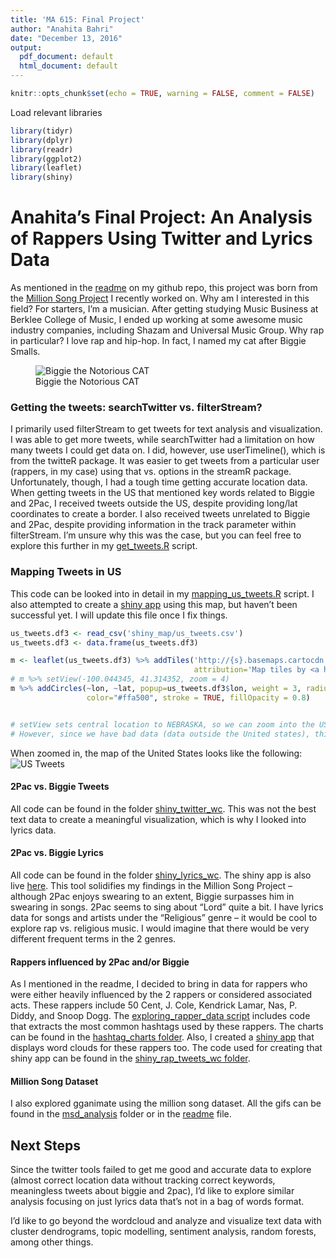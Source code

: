 ```yaml
---
title: 'MA 615: Final Project'
author: "Anahita Bahri"
date: "December 13, 2016"
output:
  pdf_document: default
  html_document: default
---
```


```r
knitr::opts_chunk$set(echo = TRUE, warning = FALSE, comment = FALSE)
```

Load relevant libraries
```r
library(tidyr) 
library(dplyr) 
library(readr) 
library(ggplot2) 
library(leaflet)
library(shiny)
```

# Anahita's Final Project: An Analysis of Rappers Using Twitter and Lyrics Data
As mentioned in the [readme](https://github.com/anahitabahri/Rap-Twitter-Analysis/blob/master/README.md) on my github repo, this project was born from the [Million Song Project](https://github.com/anahitabahri/Million-Song-Project) I recently worked on. Why am I interested in this field? For starters, I'm a musician. After getting studying Music Business at Berklee College of Music, I ended up working at some awesome music industry companies, including Shazam and Universal Music Group. Why rap in particular? I love rap and hip-hop. In fact, I named my cat after Biggie Smalls.

![Biggie the Notorious CAT](https://s28.postimg.org/rc9wg4nod/IMG_7980_1.jpg)


### Getting the tweets: searchTwitter vs. filterStream?
I primarily used filterStream to get tweets for text analysis and visualization. I was able to get more tweets, while searchTwitter had a limitation on how many tweets I could get data on. I did, however, use userTimeline(), which is from the twitteR package. It was easier to get tweets from a particular user (rappers, in my case) using that vs. options in the streamR package. Unfortunately, though, I had a tough time getting accurate location data. When getting tweets in the US that mentioned key words related to Biggie and 2Pac, I received tweets outside the US, despite providing long/lat coordinates to create a border. I also received tweets unrelated to Biggie and 2Pac, despite providing information in the track parameter within filterStream. I'm unsure why this was the case, but you can feel free to explore this further in my [get_tweets.R](https://github.com/anahitabahri/Rap-Twitter-Analysis/blob/master/get_tweets.R) script.


### Mapping Tweets in US
This code can be looked into in detail in my [mapping_us_tweets.R](https://github.com/anahitabahri/Rap-Twitter-Analysis/blob/master/mapping_us_tweets.R) script. I also attempted to create a [shiny app](https://github.com/anahitabahri/Rap-Twitter-Analysis/tree/master/shiny_map) using this map, but haven't been successful yet. I will update this file once I fix things. 
```r
us_tweets.df3 <- read_csv('shiny_map/us_tweets.csv')
us_tweets.df3 <- data.frame(us_tweets.df3)

m <- leaflet(us_tweets.df3) %>% addTiles('http://{s}.basemaps.cartocdn.com/dark_all/{z}/{x}/{y}.png', 
                                         attribution='Map tiles by <a href="http://stamen.com">Stamen Design</a>, <a href="http://creativecommons.org/licenses/by/3.0">CC BY 3.0</a> &mdash; Map data &copy; <a href="http://www.openstreetmap.org/copyright">OpenStreetMap</a>') 
# m %>% setView(-100.044345, 41.314352, zoom = 4)
m %>% addCircles(~lon, ~lat, popup=us_tweets.df3$lon, weight = 3, radius=40, 
                 color="#ffa500", stroke = TRUE, fillOpacity = 0.8) 


# setView sets central location to NEBRASKA, so we can zoom into the US.
# However, since we have bad data (data outside the United states), this doesn't work.
```

When zoomed in, the map of the United States looks like the following:  
![US Tweets](https://github.com/anahitabahri/Rap-Twitter-Analysis/raw/master/shiny_map/leaflet_map.png)


#### 2Pac vs. Biggie Tweets
All code can be found in the folder [shiny_twitter_wc](https://github.com/anahitabahri/Rap-Twitter-Analysis/tree/master/shiny_twitter_wc). This was not the best text data to create a meaningful visualization, which is why I looked into lyrics data.

#### 2Pac vs. Biggie Lyrics
All code can be found in the folder [shiny_lyrics_wc](https://github.com/anahitabahri/Rap-Twitter-Analysis/tree/master/shiny_lyrics_wc). The shiny app is also live [here](https://anahita.shinyapps.io/shiny_lyrics_wc/). This tool solidifies my findings in the Million Song Project -- although 2Pac enjoys swearing to an extent, Biggie surpasses him in swearing in songs. 2Pac seems to sing about "Lord" quite a bit. I have lyrics data for songs and artists under the "Religious" genre -- it would be cool to explore rap vs. religious music. I would imagine that there would be very different frequent terms in the 2 genres.

#### Rappers influenced by 2Pac and/or Biggie
As I mentioned in the readme, I decided to bring in data for rappers who were either heavily influenced by the 2 rappers or considered associated acts. These rappers include 50 Cent, J. Cole, Kendrick Lamar, Nas, P. Diddy, and Snoop Dogg. The [exploring_rapper_data script](https://github.com/anahitabahri/Rap-Twitter-Analysis/blob/master/exploring_rapper_data.R) includes code that extracts the most common hashtags used by these rappers. The charts can be found in the [hashtag_charts folder](https://github.com/anahitabahri/Rap-Twitter-Analysis/tree/master/hashtag_charts). Also, I created a [shiny app](https://anahita.shinyapps.io/shiny_rap_tweets_wc/) that displays word clouds for these rappers too. The code used for creating that shiny app can be found in the [shiny_rap_tweets_wc folder](https://github.com/anahitabahri/Rap-Twitter-Analysis/tree/master/shiny_rap_tweets_wc).

#### Million Song Dataset
I also explored gganimate using the million song dataset. All the gifs can be found in the [msd_analysis](https://github.com/anahitabahri/Rap-Twitter-Analysis/tree/master/msd_analysis) folder or in the [readme](https://github.com/anahitabahri/Rap-Twitter-Analysis/blob/master/README.md) file.

## Next Steps
Since the twitter tools failed to get me good and accurate data to explore (almost correct location data without tracking correct keywords, meaningless tweets about biggie and 2pac), I'd like to explore similar analysis focusing on just lyrics data that's not in a bag of words format.  
  
I'd like to go beyond the wordcloud and analyze and visualize text data with cluster dendrograms, topic modelling, sentiment analysis, random forests, among other things. 
